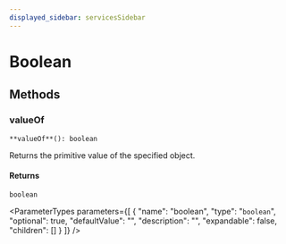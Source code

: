 ```yaml
---
displayed_sidebar: servicesSidebar
---
```



# Boolean

## Methods

### valueOf

`**valueOf**(): boolean`

Returns the primitive value of the specified object.

#### Returns

`boolean`

<ParameterTypes parameters={[
  {
    "name": "boolean",
    "type": "`boolean`",
    "optional": true,
    "defaultValue": "",
    "description": "",
    "expandable": false,
    "children": []
  }
]} />
